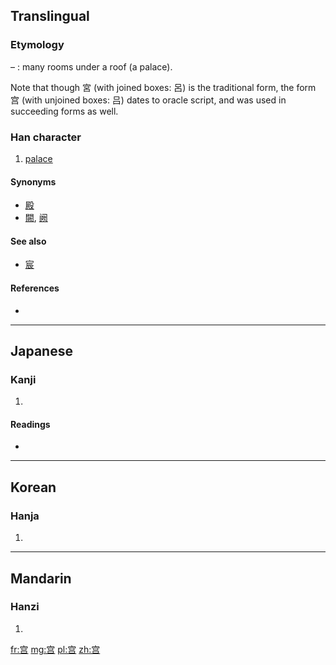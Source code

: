 {{also|宮|官}}
==Translingual==
{{zh-forms|宫|[[宮]]}}

===Etymology===
{{Han simp|宮|f=呂|t=吕}} – {{Han compound|宀|吕|ls=ic}}: many rooms under a roof (a palace).

Note that though 宮 (with joined boxes: 呂) is the traditional form, the form 宫 (with unjoined boxes: 吕) dates to oracle script, and was used in succeeding forms as well.

===Han character===
{{Han char|rn=40|rad=宀|as=06|sn=9|four=|canj=十口口 (JRR)}}

# [[palace]]

====Synonyms====
* [[殿]]
* [[闕]], [[阙]]

====See also====
* [[宸]]

====References====
* {{Han ref|kx=0285.101|hdz=20926.030|uh=5BAB|ud=23467}}

----

==Japanese==

===Kanji===
{{ja-kanji|grade=|rs=宀06}}

# {{defn|Japanese|sort=宀06}}

====Readings====
* {{ja-readings|on=[[きゅう]] (kyū), [[ぐう]] (gū)|kun=[[みや]] (miya), [[いえ]] (ie)}}

----

==Korean==

===Hanja===
{{ko-hanja|hangeul=궁|rv=gung|mr=kung}}

# {{defn|Korean|sort=宀06}}

----

==Mandarin==

===Hanzi===
{{cmn-hanzi|tra=宮|pin=[[gōng]] ([[gong1]])|wg=kung<sup>1</sup>}}

# {{defn|Mandarin|sort=宀06}}

[[fr:宫]]
[[mg:宫]]
[[pl:宫]]
[[zh:宫]]